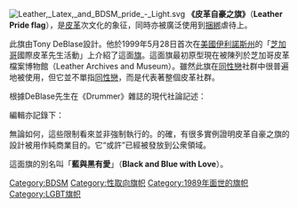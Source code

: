 {{unreferenced|time=2012-02-11T12:34:04+00:00}}
[[File:Leather,_Latex,_and_BDSM_pride_-_Light.svg|thumb]]
{{LGBT標誌}}
'''《皮革自豪之旗》'''（'''Leather Pride flag'''），是[[皮革|皮革]]次文化的象征，同時亦被廣泛使用到[[綁縛|捆綁]]虐待上。

此旗由Tony DeBlase設計。他於1999年5月28日首次在[[美國|美國]][[伊利諾斯州|伊利諾斯州]]的「[[芝加哥|芝加哥]]國際皮革先生活動」上介紹了這面[[旗|旗]]。這面旗最初原型現在被陳列於芝加哥皮革檔案博物館（Leather Archives and Museum）。雖然此旗在[[同性戀|同性戀]]社群中很普遍地被使用，但它並不單指[[同性戀|同性戀]]，而是代表著整個皮革社群。

根據DeBlase先生在《Drummer》雜誌的現代社論記述：{{quote|旗是由九條同寬水平條紋組成。由上而下以及由下而上，條紋以黑與皇家藍間隔排列，最中間的一條爲白色。左上角有一紅心。我會留給觀衆去解釋顔色及意義。}}

編輯亦記錄下：{{quote|「Desmodus Inc.」（DeBlade的公司，當時出版《Drummer》雜誌）擁有設計[[版權|版權]]。任何人要用此旗作商業用途必須獲得書面允許。無論如何，我們很歡迎皮革社群在[[旗幟|旗幟]]、橫幅標語、襟章及印刷物等方面使用這個設計。免費派發、出售或用於提高有助於皮革男女的非牟利性[[基金|基金]]。在這些用途上無需獲得許可，但我們非常希望你能通知我們你把這個設計用於什麽地方。如果可以的話，給我們寄個樣本。}}

無論如何，這些限制看來並非強制執行的。的確，有很多實例證明皮革自豪之旗的設計被用作純商業目的。它“或許”已經被發放到公衆領域。

這面旗的別名叫「'''藍與黑有愛'''」（'''Black and Blue with Love'''）。

[[Category:BDSM|Category:BDSM]]
[[Category:性取向旗帜|Category:性取向旗帜]]
[[Category:1989年面世的旗帜|Category:1989年面世的旗帜]]
[[Category:LGBT旗帜|Category:LGBT旗帜]]